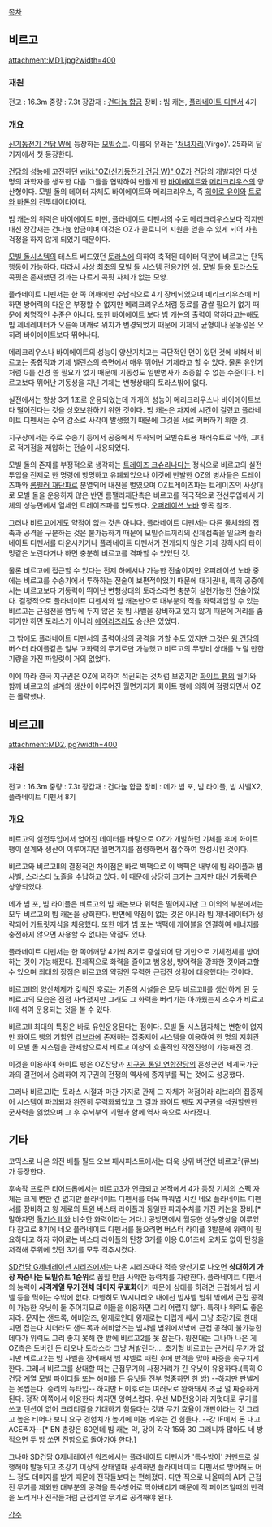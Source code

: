 [[목차]]

== 비르고 ==
attachment:MD1.jpg?width=400
=== 재원 ===
전고 : 16.3m
중량 : 7.3t
장갑재 : [[건다늄 합금]]
장비 : 빔 캐논, [[플라네이트 디펜서]] 4기

=== 개요 ===
[[신기동전기 건담 W]]에 등장하는 [[모빌슈트]]. 이름의 유래는 '[[처녀자리]](Virgo)'. 25화의 달 기지에서 첫 등장한다.

[[건담]]의 성능에 고전하던 [[wiki:"OZ(신기동전기 건담 W)" OZ]]가 건담의 개발자인 다섯 명의 과학자를 생포한 다음 그들을 협박하여 만들게 한 [[바이에이트]]와 [[메리크리우스]]의 양산형이다. 모빌 돌의 데이터 자체도 바이에이트와 메리크리우스, 즉 [[히이로 유이]]와 [[트로와 바톤]]의 전투데이터이다.

빔 캐논의 위력은 바이에이트 미만, 플라네이트 디펜서의 수도 메리크리우스보다 적지만 대신 장갑재는 건다늄 합금이며 이것은 OZ가 콜로니의 지원을 얻을 수 있게 되어 자원걱정을 하지 않게 되었기 때문이다.

[[모빌 돌]]시스템의 테스트 베드였던 [[토라스]]에 의하여 축적된 데이터 덕분에 비르고는 단독행동이 가능하다. 따라서 사상 최초의 모빌 돌 시스템 전용기인 셈. 모빌 돌용 토라스도 콕핏은 존재했던 것과는 다르게 콕핏 자체가 없는 모양.

플라네이트 디펜서는 한 쪽 어깨에만 수납식으로 4기 장비되었으며 메리크리우스에 비하면 방어력의 다운은 부정할 수 없지만 메리크리우스처럼 동료를 감쌀 필요가 없기 때문에 치명적인 수준은 아니다. 또한 바이에이트 보다 빔 캐논의 출력이 약하다고는해도 빔 제네레이터가 오른쪽 어깨로 위치가 변경되었기 때문에 기체의 균형이나 운동성은 오히려 바이에이트보다 뛰어나다.

메리크리우스나 바이에이트의 성능이 양산기치고는 극단적인 면이 있던 것에 비해서 비르고는 종합적과 기체 밸런스의 측면에서 매우 뛰어난 기체라고 할 수 있다. 물론 유인기처럼 G를 신경 쓸 필요가 없기 때문에 기동성도 일반병사가 조종할 수 없는 수준이다. 비르고보다 뛰어난 기동성을 지닌 기체는 변형상태의 토라스밖에 없다. 

실전에서는 항상 3기 1조로 운용되었는데 개개의 성능이 메리크리우스나 바이에이트보다 떨어진다는 것을 상호보완하기 위한 것이다. 빔 캐논은 차지에 시간이 걸렸고 플라네이트 디펜서는 수의 감소로 사각이 발생했기 때문에 그것을 서로 커버하기 위한 것.

지구상에서는 주로 수송기 등에서 공중에서 투하되어 모빌슈트용 패러슈트로 낙하, 그대로 적거점을 제압하는 전술이 사용되었다.

모빌 돌의 존재를 부정적으로 생각하는 [[트레이즈 크슈리나다]]는 정식으로 비르고의 실전투입을 전제로 한 명령에 항명하고 유폐되었으나 이것에 반발한 OZ의 병사들은 트레이즈파와 [[롬펠러 재단]]파로 분열되어 내전을 벌였으며 OZ트레이즈파는 트레이즈의 사상대로 모빌 돌을 운용하지 않은 반면 롬팰러재단측은 비르고를 적극적으로 전선투입해서 기체의 성능면에서 열세인 트레이즈파를 압도했다. [[오퍼레이션 노바]] 항목 참조.

그러나 비르고에게도 약점이 없는 것은 아니다. 플라네이트 디펜서는 다른 물체와의 접촉과 공격을 구분하는 것은 불가능하기 때문에 모빌슈트끼리의 신체접촉을 일으켜 플라네이트 디펜서를 다운시키거나 플라네이트 디펜서가 전개되지 않은 기체 강하시의 타이밍같은 노린다거나 하면 충분히 비르고를 격파할 수 있었던 것.

물론 비르고에 접근할 수 있다는 전제 하에서나 가능한 전술이지만 오퍼레이션 노바 중에는 비르고를 수송기에서 투하하는 전술이 보편적이었기 때문에 대기권내, 특히 공중에서는 비르고보다 기동력이 뛰어난 변형상태의 토라스라면 충분히 실현가능한 전술이었다. 결정적으로 플라네이트 디펜서와 빔 캐논만으로 대부분의 적을 화력제압할 수 있는 비르고는 근접전을 염두에 두지 않은 듯 빔 사벨을 장비하고 있지 않기 때문에 거리를 좁히기만 하면 토라스가 아니라 [[에어리즈]]라도 승산은 있었다.

그 밖에도 플라네이트 디펜서의 출력이상의 공격을 가할 수도 있지만 그것은 [[윙 건담]]의 버스터 라이플같은 일부 고화력의 무기로만 가능했고 비르고의 무방비 상태를 노릴 만한 기량을 가진 파일럿이 거의 없었다.

이에 따라 결국 지구권은 OZ에 의하여 석권되는 것처럼 보였지만 [[화이트 팽]]의 궐기와 함께 비르고의 설계와 생산이 이루어진 월면기지가 화이트 팽에 의하여 점령되면서 OZ는 몰락했다.

== 비르고Ⅱ ==
attachment:MD2.jpg?width=400
=== 재원 ===
전고 : 16.3m
중량 : 7.3t
장갑재 : 건다늄 합금
장비 : 메가 빔 포, 빔 라이플, 빔 사벨X2, 플라네이트 디펜서 8기

=== 개요 ===
비르고의 실전투입에서 얻어진 데이터를 바탕으로 OZ가 개발하던 기체를 후에 화이트 팽이 설계와 생산이 이루어지던 월면기지를 점령하면서 접수하여 완성시킨 것이다.

비르고와 비르고Ⅱ의 결정적인 차이점은 바로 백팩으로 이 백팩은 내부에 빔 라이플과 빔 사벨, 스라스터 노즐을 수납하고 있다. 이 때문에 상당히 크기는 크지만 대신 기동력은 상향되었다.

메가 빔 포, 빔 라이플은 비르고의 빔 캐논보다 위력은 떨어지지만 그 이외의 부분에서는 모두 비르고의 빔 캐논을 상회한다. 반면에 약점이 없는 것은 아니라 빔 제네레이터가 생략되어 카트릿지식을 채용했다. 또한 메가 빔 포는 백팩에 케이블을 연결하여 에너지를 충전하지 않으면 사용할 수 없다는 약점도 있다.

플라네이트 디펜서는 한 쪽어깨당 4기씩 8기로 증설되어 단 기만으로 기체전체를 방어하는 것이 가능해졌다. 전체적으로 화력을 줄이고 범용성, 방어력을 강화한 것이라고할 수 있으며 최대의 장점은 비르고의 약점인 무력한 근접전 상황에 대응했다는 것이다.

비르고Ⅱ의 양산체제가 갖춰진 후로는 기존의 시설들은 모두 비르고Ⅱ를 생산하게 된 듯 비르고의 모습은 점점 사라졌지만 그래도 그 화력을 버리기는 아까웠는지 소수가 비르고Ⅱ에 섞여 운용되는 것을 볼 수 있다.

비르고Ⅱ 최대의 특징은 바로 유인운용된다는 점이다. 모빌 돌 시스템자체는 변함이 없지만 화이트 팽의 기함인 [[리브라]]에 존재하는 집중제어 시스템을 이용하여 한 명의 지휘관이 모빌 돌 시스템을 관제함으로서 비르고 이상의 효율적인 작전진행이 가능해진 것.

이것을 이용하여 화이트 팽은 OZ잔당과 [[지구권 통일 연합]]잔당의 혼성군인 세계국가군과의 결전에서 승리하여 지구권의 전쟁의 역사에 종지부를 찍는 것에도 성공했다.

그러나 비르고Ⅱ는 토라스 시절과 마찬 가지로 관제 그 자체가 약점이라 리브라의 집중제어 시스템이 파괴되자 완전히 무력화되었고 그 결과 화이트 팽도 지구권을 석권할만한 군사력을 잃었으며 그 후 수뇌부의 괴멸과 함께 역사 속으로 사라졌다.

== 기타 ==
코믹스로 나온 외전 배틀 필드 오브 패시피스트에서는 더욱 상위 버전인 비르고³(큐브)가 등장한다.

후속작 프로즌 티어드롭에서는 비르고3가 언급되고 본작에서 4가 등장 기체의 스펙 자체는 크게 변한 건 없지만 플라네이트 디펜서를 더욱 파워업 시킨 네오 플라네이트 디펜서를 장비하고 윙 제로의 트윈 버스터 라이플과 동일한 파괴수치를 가진 캐논을 장비.[* 말하자면 [[톨기스 III]]와 비슷한 화력이라는 거다.] 공방면에서 월등한 성능향상을 이루었다 참고로 8기에 네오 플라네이트 디펜서를 뚫으려면 버스터 라이플 3발분에 위력이 필요하다고 하자 히이로는 버스터 라이플의 탄창 3개를 이용 0.01초에 오차도 없이 탄창을 저격해 주위에 있던 3기를 모두 격추시켰다. 

[[SD건담 G제네레이션 시리즈]]에서는 나온 시리즈마다 적측 양산기로 나오면 '''상대하기 가장 짜증나는 모빌슈트 1순위'''로 꼽힐 만큼 사악한 능력치를 자랑한다. 플라네이트 디펜서의 능력이 '''사격계열 무기 전체 데미지 무효화'''이기 때문에 상대를 하려면 근접해서 빔 사벨 등을 먹이는 수밖에 없다. 다행히도 W시나리오 내에선 빔샤벨 범위 밖에서 근접 공격이 가능한 유닛이 둘 주어지므로 이들을 이용하면 그리 어렵지 않다. 특히나 위력도 좋은지라. 문제는 샌드록, 헤비암즈, 윙제로인데 윙제로는 더럽게 쎄서 그냥 초강기로 한대 치면 잡는다 치더라도 샌드록과 헤비암즈는 빔샤벨 범위에서밖에 근접 공격이 불가능한 데다가 위력도 그리 좋지 못해 한 방에 비르고2를 못 잡는다. 윙전대는 그나마 나은 게 OZ측은 도버건 든 리오나 토라스라 그냥 쳐발린다....  초기형 비르고는 근거리 무기가 없지만 비르고2는 빔 사벨을 장비해서 빔 샤벨로 때린 후에 반격을 맞아 짜증을 솟구치게 한다. 그래서 비르고를 상대할 때는 근접무기의 사정거리가 긴 유닛이 유용하다.(특히 G건담 계열 모빌 파이터들 또는 해머를 든 유닛들 전부 명중하면 한 방) --하지만 판넬계는 못씹는다. 승리의 뉴타입-- 하지만 F 이후로는 여러모로 완화돼서 조금 덜 짜증하게 된다. 정작 이쪽에서 이용한다 치자면 잉여스럽다. 우선 MD전용이라 지멋대로 무기를 쓰고 텐션이 없어 크리티컬을 기대하기 힘들다는 것과 무기 효율이 개판이라는 것 그리고 높은 티어다 보니 요구 경험치가 높기에 이놈 키우는 건 힘들다. --걍 IF에서 돈 내고 ACE찍자--[* EN 총량은 60인데 빔 캐논 약, 강이 각각 15와 30 그러니까 많아도 네 방 적으면 두 방 쏘면 전함으로 돌아가야 한다.]

그나마 SD건담 G제네레이션 워즈에서는 플라네이트 디펜서가 '특수방어' 커맨드로 실행해야 발동되고 초강기 이상의 상태일때 공격하면 플라이네이트 디펜서로 방어해도 어느 정도 데미지를 받기 때문에 전작들보다는 편해졌다. 다만 적으로 나올때의 AI가 근접전 무기를 제외한 대부분의 공격을 특수방어로 막아버리기 때문에 적 페이즈일때의 반격을 노리거나 전작들처럼 근접계열 무기로 공격해야 된다.

[[각주]]
